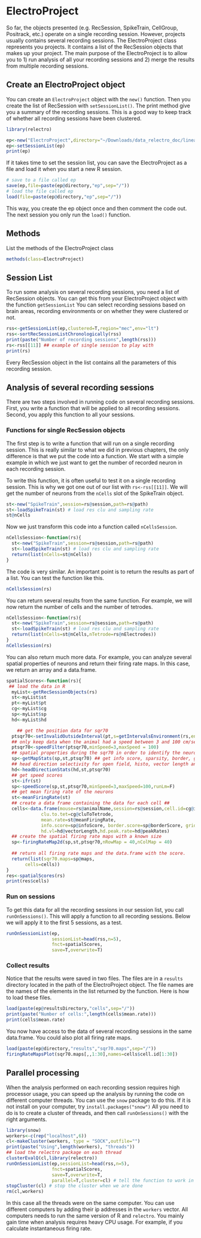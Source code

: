 # ElectroProject

So far, the objects presented (e.g. RecSession, SpikeTrain, CellGroup, Positrack, etc.) operate on a single recording session.
However, projects usually contains several recording sessions.
The ElectroProject class represents you projects.
It contains a list of the RecSession objects that makes up your project.
The main purpose of the ElectroProject is to allow you to 1) run analysis of all your recording sessions and 2) merge the results from multiple recording sessions.

## Create an ElectroProject object

You can create an `ElectroProject` object with the `new()` function. 
Then you create the list of RecSession with `setSessionList()`. 
The print method give you a summary of the recording sessions.
This is a good way to keep track of whether all recording sessions have been clustered.

```r
library(relectro)

ep<-new("ElectroProject",directory="~/Downloads/data_relectro_doc/linear_track")
ep<-setSessionList(ep)
print(ep)
```

If it takes time to set the session list, you can save the ElectroProject as a file and load it when you start a new R session.

```R
# save to a file called ep
save(ep,file=paste(ep@directory,"ep",sep="/")) 
# load the file called ep
load(file=paste(ep@directory,"ep",sep="/"))
```

This way, you create the ep object once and then comment the code out. 
The next session you only run the `load()` function.

## Methods
List the methods of the ElectroProject class
```R
methods(class=ElectroProject)
```

## Session List

To run some analysis on several recording sessions, you need a list of RecSession objects.
You can get this from your ElectroProject object with the function `getSessionList`
You can select recording sessions based on brain areas, recording environments or on whether they were clustered or not.

```R
rss<-getSessionList(ep,clustered=T,region="mec",env="lt")
rss<-sortRecSessionListChronologically(rss)
print(paste("Number of recording sessions",length(rss)))
rs<-rss[[11]] ## example of single session to play with
print(rs)
```

Every RecSession object in the list contains all the parameters of this recording session.

## Analysis of several recording sessions

There are two steps involved in running code on several recording sessions.
First, you write a function that will be applied to all recording sessions.
Second, you apply this function to all your sessions.

### Functions for single RecSession objects

The first step is to write a function that will run on a single recording session. 
This is really similar to what we did in previous chapters, the only difference is that we put the code into a function.
We start with a simple example in which we just want to get the number of recorded neuron in each recording session.


To write this function, it is often useful to test it on a single recording session. 
This is why we got one out of our list with `rs<-rss[[11]]`.
We will get the number of neurons from the `nCells` slot of the SpikeTrain object.


```R
st<-new("SpikeTrain",session=rs@session,path=rs@path)
st<-loadSpikeTrain(st) # load res clu and sampling rate
st@nCells
```

Now we just transform this code into a function called `nCellsSession`.

```R
nCellsSession<-function(rs){
  st<-new("SpikeTrain",session=rs@session,path=rs@path)
  st<-loadSpikeTrain(st) # load res clu and sampling rate
  return(list(nCells=st@nCells))
}
```

The code is very similar. 
An important point is to return the results as part of a list.
You can test the function like this.

```R
nCellsSession(rs)
```

You can return several results from the same function. 
For example, we will now return the number of cells and the number of tetrodes.

```R
nCellsSession<-function(rs){
  st<-new("SpikeTrain",session=rs@session,path=rs@path)
  st<-loadSpikeTrain(st) # load res clu and sampling rate
  return(list(nCells=st@nCells,nTetrode=rs@nElectrodes))
}
nCellsSession(rs)
```

You can also return much more data. 
For example, you can analyze several spatial properties of neurons and return their firing rate maps.
In this case, we return an array and a data.frame.

```R
spatialScores<-function(rs){
 ## load the data in R
  myList<-getRecSessionObjects(rs)
  st<-myList$st
  pt<-myList$pt
  cg<-myList$cg
  sp<-myList$sp
  hd<-myList$hd

    ## get the position data for sqr70 
  ptsqr70<-setInvalidOutsideInterval(pt,s=getIntervalsEnvironment(rs,env="sqr70"))
  ## only keep data when the animal had a speed between 3 and 100 cm/sec
  ptsqr70<-speedFilter(ptsqr70,minSpeed=3,maxSpeed = 100)
  ## spatial properties during the sqr70 in order to identify the neurons
  sp<-getMapStats(sp,st,ptsqr70) ## get info score, sparsity, border, grid score, etc.
  ## head direction selectivity for open field, histo, vector length and shuffled ##
  hd<-headDirectionStats(hd,st,ptsqr70)
  ## get speed scores
  st<-ifr(st)
  sp<-speedScore(sp,st,ptsqr70,minSpeed=3,maxSpeed=100,runLm=F)
  ## get mean firing rate of the neurons
  st<-meanFiringRate(st)
  ## create a data frame containing the data for each cell ##
  cells<-data.frame(mouse=rs@animalName,session=rs@session,cell.id=cg@id,tetrode.id=cg@tetrodeId,region=cg@brainRegion,
             clu.to.tet=cg@cluToTetrode,
             mean.rate=st@meanFiringRate, 
             info.score=sp@infoScore, border.score=sp@borderScore, grid.score=sp@gridScore,speed.score=sp@speedScore,
             hd.vl=hd@vectorLength,hd.peak.rate=hd@peakRates)
  ## create the spatial firing rate maps with a known size
  sp<-firingRateMap2d(sp,st,ptsqr70,nRowMap = 40,nColMap = 40)
  
  ## return all firing rate maps and the data.frame with the score. 
  return(list(sqr70.maps=sp@maps,
       cells=cells))
}
res<-spatialScores(rs)
print(res$cells)
```

### Run on sessions

To get this data for all the recording sessions in our session list, you call `runOnSessions()`.
This will apply a function to all recording sessions.
Below we will apply it to the first 5 sessions, as a test.
```R
runOnSessionList(ep,
                 sessionList=head(rss,n=5),
                 fnct=spatialScores,
                 save=T,overwrite=T)
```

### Collect results

Notice that the results were saved in two files.
The files are in a `results` directory located in the path of the ElectroProject object.
The file names are the names of the elements in the list returned by the function.
Here is how to load these files.

```R
load(paste(ep@resultsDirectory,"cells",sep="/"))
print(paste("Number of cells:",length(cells$mean.rate)))
print(cells$mean.rate)
```

You now have access to the data of several recording sessions in the same data.frame.
You could also plot all firing rate maps.

```R
load(paste(ep@directory,"results","sqr70.maps",sep="/"))
firingRateMapsPlot(sqr70.maps[,,1:30],names=cells$cell.id[1:30])
```

## Parallel processing

When the analysis performed on each recording session requires high processor usage, you can speed up the analysis by running the code on different computer threads.
You can use the `snow` package to do this.
If it is not install on your computer, try `install.packages("snow")`
All you need to do is to create a cluster of threads, and then call `runOnSessions()` with the right arguments.

```R
library(snow)
workers<-c(rep("localhost",6))
cl<-makeCluster(workers, type = "SOCK",outfile="")
print(paste("Using",length(workers), "threads"))
## load the relectro package on each thread
clusterEvalQ(cl,library(relectro))
runOnSessionList(ep,sessionList=head(rss,n=5),
                 fnct=spatialScores,
                 save=T,overwrite=T,
                 parallel=T,cluster=cl) # tell the function to work in parallel
stopCluster(cl) # stop the cluster when we are done
rm(cl,workers)
```

In this case all the threads were on the same computer.
You can use different computers by adding their ip addresses in the `workers` vector.
All computers needs to run the same version of R and `relectro`.
You mainly gain time when analysis requires heavy CPU usage.
For example, if you calculate instantaneous firing rate.
